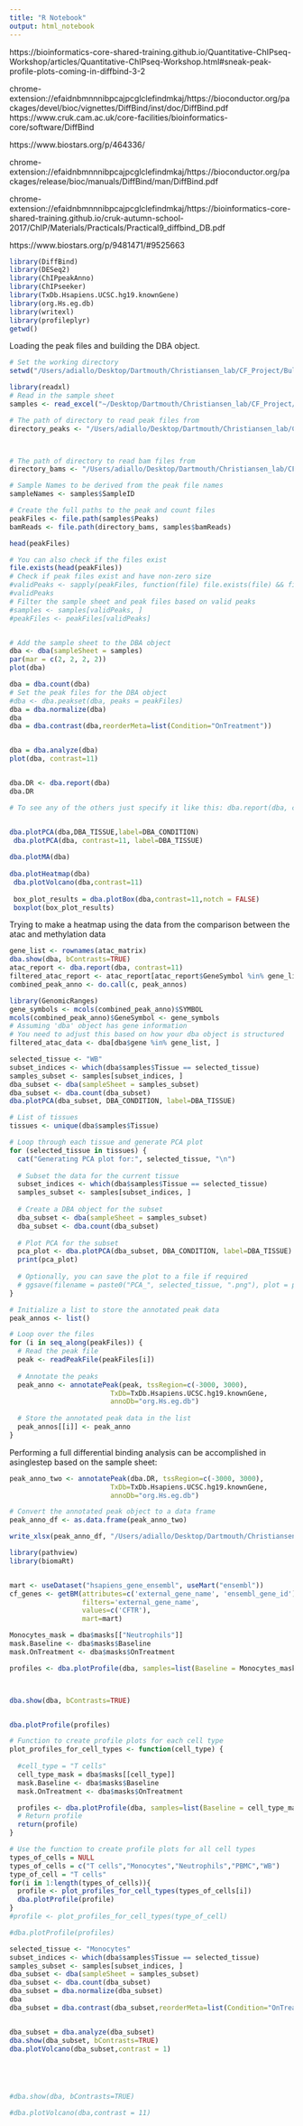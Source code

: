 ```yaml
---
title: "R Notebook"
output: html_notebook
---
```


https://bioinformatics-core-shared-training.github.io/Quantitative-ChIPseq-Workshop/articles/Quantitative-ChIPseq-Workshop.html#sneak-peak-profile-plots-coming-in-diffbind-3-2

chrome-extension://efaidnbmnnnibpcajpcglclefindmkaj/https://bioconductor.org/packages/devel/bioc/vignettes/DiffBind/inst/doc/DiffBind.pdf
https://www.cruk.cam.ac.uk/core-facilities/bioinformatics-core/software/DiffBind

https://www.biostars.org/p/464336/

chrome-extension://efaidnbmnnnibpcajpcglclefindmkaj/https://bioconductor.org/packages/release/bioc/manuals/DiffBind/man/DiffBind.pdf

chrome-extension://efaidnbmnnnibpcajpcglclefindmkaj/https://bioinformatics-core-shared-training.github.io/cruk-autumn-school-2017/ChIP/Materials/Practicals/Practical9_diffbind_DB.pdf

https://www.biostars.org/p/9481471/#9525663

```r
library(DiffBind)
library(DESeq2)
library(ChIPpeakAnno)
library(ChIPseeker)
library(TxDb.Hsapiens.UCSC.hg19.knownGene)
library(org.Hs.eg.db)
library(writexl)
library(profileplyr)
getwd()

```



Loading the peak files and building the DBA object. 
```r
# Set the working directory
setwd("/Users/adiallo/Desktop/Dartmouth/Christiansen_lab/CF_Project/Bulk_ATAC/peaks")

library(readxl)
# Read in the sample sheet
samples <- read_excel("~/Desktop/Dartmouth/Christiansen_lab/CF_Project/Bulk_ATAC/samples.xlsx")

# The path of directory to read peak files from
directory_peaks <- "/Users/adiallo/Desktop/Dartmouth/Christiansen_lab/CF_Project/Bulk_ATAC/peaks"



# The path of directory to read bam files from
directory_bams <- "/Users/adiallo/Desktop/Dartmouth/Christiansen_lab/CF_Project/Bulk_ATAC/bams/sorted"

# Sample Names to be derived from the peak file names
sampleNames <- samples$SampleID

# Create the full paths to the peak and count files
peakFiles <- file.path(samples$Peaks)
bamReads <- file.path(directory_bams, samples$bamReads)

head(peakFiles)

# You can also check if the files exist
file.exists(head(peakFiles))
# Check if peak files exist and have non-zero size
#validPeaks <- sapply(peakFiles, function(file) file.exists(file) && file.info(file)$size > 0)
#validPeaks
# Filter the sample sheet and peak files based on valid peaks
#samples <- samples[validPeaks, ]
#peakFiles <- peakFiles[validPeaks]


# Add the sample sheet to the DBA object
dba <- dba(sampleSheet = samples)
par(mar = c(2, 2, 2, 2)) 
plot(dba)

dba = dba.count(dba)
# Set the peak files for the DBA object
#dba <- dba.peakset(dba, peaks = peakFiles)
dba = dba.normalize(dba) 
dba
dba = dba.contrast(dba,reorderMeta=list(Condition="OnTreatment"))


dba = dba.analyze(dba)
plot(dba, contrast=11)


dba.DR <- dba.report(dba)
dba.DR 

# To see any of the others just specify it like this: dba.report(dba, contrast=9)


dba.plotPCA(dba,DBA_TISSUE,label=DBA_CONDITION)
 dba.plotPCA(dba, contrast=11, label=DBA_TISSUE)
 
dba.plotMA(dba)
 
dba.plotHeatmap(dba) 
 dba.plotVolcano(dba,contrast=11)
 
 box_plot_results = dba.plotBox(dba,contrast=11,notch = FALSE)
 boxplot(box_plot_results)
```
Trying to make a heatmap using the data from the comparison between the atac and methylation data
```r
gene_list <- rownames(atac_matrix)
dba.show(dba, bContrasts=TRUE)
atac_report <- dba.report(dba, contrast=11)
filtered_atac_report <- atac_report[atac_report$GeneSymbol %in% gene_list, ]
combined_peak_anno <- do.call(c, peak_annos)

library(GenomicRanges)
gene_symbols <- mcols(combined_peak_anno)$SYMBOL
mcols(combined_peak_anno)$GeneSymbol <- gene_symbols
# Assuming 'dba' object has gene information
# You need to adjust this based on how your dba object is structured
filtered_atac_data <- dba[dba$gene %in% gene_list, ]

```

```r
selected_tissue <- "WB"
subset_indices <- which(dba$samples$Tissue == selected_tissue)
samples_subset <- samples[subset_indices, ]
dba_subset <- dba(sampleSheet = samples_subset)
dba_subset <- dba.count(dba_subset)
dba.plotPCA(dba_subset, DBA_CONDITION, label=DBA_TISSUE)

```


```r
# List of tissues
tissues <- unique(dba$samples$Tissue)

# Loop through each tissue and generate PCA plot
for (selected_tissue in tissues) {
  cat("Generating PCA plot for:", selected_tissue, "\n")
  
  # Subset the data for the current tissue
  subset_indices <- which(dba$samples$Tissue == selected_tissue)
  samples_subset <- samples[subset_indices, ]
  
  # Create a DBA object for the subset
  dba_subset <- dba(sampleSheet = samples_subset)
  dba_subset <- dba.count(dba_subset)
  
  # Plot PCA for the subset
  pca_plot <- dba.plotPCA(dba_subset, DBA_CONDITION, label=DBA_TISSUE)
  print(pca_plot)
  
  # Optionally, you can save the plot to a file if required
  # ggsave(filename = paste0("PCA_", selected_tissue, ".png"), plot = pca_plot)
}

```



```r
# Initialize a list to store the annotated peak data
peak_annos <- list()

# Loop over the files
for (i in seq_along(peakFiles)) {
  # Read the peak file
  peak <- readPeakFile(peakFiles[i])
  
  # Annotate the peaks
  peak_anno <- annotatePeak(peak, tssRegion=c(-3000, 3000), 
                         TxDb=TxDb.Hsapiens.UCSC.hg19.knownGene, 
                         annoDb="org.Hs.eg.db")
  
  # Store the annotated peak data in the list
  peak_annos[[i]] <- peak_anno
}
```







Performing a full differential binding analysis can be accomplished in asinglestep based on the sample sheet:

```r
peak_anno_two <- annotatePeak(dba.DR, tssRegion=c(-3000, 3000), 
                         TxDb=TxDb.Hsapiens.UCSC.hg19.knownGene, 
                         annoDb="org.Hs.eg.db")


```
```r
# Convert the annotated peak object to a data frame
peak_anno_df <- as.data.frame(peak_anno_two)

write_xlsx(peak_anno_df, "/Users/adiallo/Desktop/Dartmouth/Christiansen_lab/CF_Project/Bulk_ATAC/peaks/peak_anno_df.xlsx")

```


```r
library(pathview)
library(biomaRt)


mart <- useDataset("hsapiens_gene_ensembl", useMart("ensembl"))
cf_genes <- getBM(attributes=c('external_gene_name', 'ensembl_gene_id'),
                  filters='external_gene_name',
                  values=c('CFTR'),
                  mart=mart)

```

```r

Monocytes_mask = dba$masks[["Neutrophils"]]
mask.Baseline <- dba$masks$Baseline
mask.OnTreatment <- dba$masks$OnTreatment

profiles <- dba.plotProfile(dba, samples=list(Baseline = Monocytes_mask & mask.Baseline,OnTreatment = Monocytes_mask & mask.OnTreatment), merge=NULL)



dba.show(dba, bContrasts=TRUE)


dba.plotProfile(profiles)
```


```r
# Function to create profile plots for each cell type
plot_profiles_for_cell_types <- function(cell_type) {
  
  #cell_type = "T cells"
  cell_type_mask = dba$masks[[cell_type]]
  mask.Baseline <- dba$masks$Baseline
  mask.OnTreatment <- dba$masks$OnTreatment

  profiles <- dba.plotProfile(dba, samples=list(Baseline = cell_type_mask & mask.Baseline,OnTreatment = cell_type_mask & mask.OnTreatment), merge=NULL)
  # Return profile 
  return(profile)
}

# Use the function to create profile plots for all cell types
types_of_cells = NULL
types_of_cells = c("T cells","Monocytes","Neutrophils","PBMC","WB")
type_of_cell = "T cells"
for(i in 1:length(types_of_cells)){
  profile <- plot_profiles_for_cell_types(types_of_cells[i])
  dba.plotProfile(profile)
}
#profile <- plot_profiles_for_cell_types(type_of_cell)

#dba.plotProfile(profiles)


```

```r

selected_tissue <- "Monocytes"
subset_indices <- which(dba$samples$Tissue == selected_tissue)
samples_subset <- samples[subset_indices, ]
dba_subset <- dba(sampleSheet = samples_subset)
dba_subset <- dba.count(dba_subset)
dba_subset = dba.normalize(dba_subset) 
dba
dba_subset = dba.contrast(dba_subset,reorderMeta=list(Condition="OnTreatment"))


dba_subset = dba.analyze(dba_subset)
dba.show(dba_subset, bContrasts=TRUE)
dba.plotVolcano(dba_subset,contrast = 1)





#dba.show(dba, bContrasts=TRUE)

#dba.plotVolcano(dba,contrast = 11)
```

